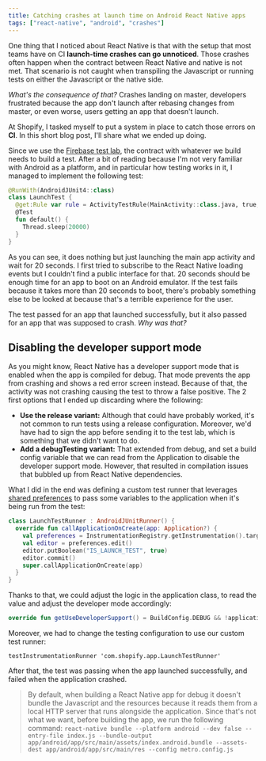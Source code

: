 ```yaml
---
title: Catching crashes at launch time on Android React Native apps
tags: ["react-native", "android", "crashes"]
---
```


One thing that I noticed about React Native is that with the setup that most teams have on CI **launch-time crashes can go unnoticed**.
Those crashes often happen when the contract between React Native and native is not met.
That scenario is not caught when transpiling the Javascript or running tests on either the Javascript or the native side.

_What's the consequence of that?_ Crashes landing on master, developers frustrated because the app don't launch after rebasing changes from master, or even worse, users getting an app that doesn't launch.

At Shopify, I tasked myself to put a system in place to catch those errors on **CI**. In this short blog post, I'll share what we ended up doing.

Since we use the [Firebase test lab](https://firebase.google.com/docs/test-lab), the contract with whatever we build needs to build a test.
After a bit of reading because I'm not very familiar with Android as a platform,
and in particular how testing works in it,
I managed to implement the following test:

```kt
@RunWith(AndroidJUnit4::class)
class LaunchTest {
  @get:Rule var rule = ActivityTestRule(MainActivity::class.java, true, true)
  @Test
  fun default() {
    Thread.sleep(20000)
  }
}
```

As you can see, it does nothing but just launching the main app activity and wait for 20 seconds.
I first tried to subscribe to the React Native loading events but I couldn't find a public interface for that.
20 seconds should be enough time for an app to boot on an Android emulator.
If the test fails because it takes more than 20 seconds to boot, there's probably something else to be looked at because that's a terrible experience for the user.

The test passed for an app that launched successfully, but it also passed for an app that was supposed to crash. _Why was that?_

## Disabling the developer support mode

As you might know,
React Native has a developer support mode that is enabled when the app is compiled for debug.
That mode prevents the app from crashing and shows a red error screen instead.
Because of that, the activity was not crashing causing the test to throw a false positive.
The 2 first options that I ended up discarding where the following:

- **Use the release variant:** Although that could have probably worked, it's not common to run tests using a release configuration. Moreover, we'd have had to sign the app before sending it to the test lab, which is something that we didn't want to do.
- **Add a debugTesting variant:** That extended from debug, and set a build config variable that we can read from the Application to disable the developer support mode. However, that resulted in compilation issues that bubbled up from React Native dependencies.

What I did in the end was defining a custom test runner that leverages [shared preferences](https://developer.android.com/training/data-storage/shared-preferences) to pass some variables to the application when it's being run from the test:

```kt
class LaunchTestRunner : AndroidJUnitRunner() {
  override fun callApplicationOnCreate(app: Application?) {
    val preferences = InstrumentationRegistry.getInstrumentation().targetContext.getSharedPreferences("TESTING", 0)
    val editor = preferences.edit()
    editor.putBoolean("IS_LAUNCH_TEST", true)
    editor.commit()
    super.callApplicationOnCreate(app)
  }
}
```

Thanks to that, we could adjust the logic in the application class, to read the value and adjust the developer mode accordingly:

```kt
override fun getUseDeveloperSupport() = BuildConfig.DEBUG && !applicationContext.getSharedPreferences("TESTING", 0).getBoolean("IS_LAUNCH_TEST", false)
```

Moreover, we had to change the testing configuration to use our custom test runner:

```
testInstrumentationRunner 'com.shopify.app.LaunchTestRunner'
```

After that,
the test was passing when the app launched successfully, and failed when the application crashed.

> By default, when building a React Native app for debug it doesn't bundle the Javascript and the resources because it reads them from a local HTTP server that runs alongside the application. Since that's not what we want, before building the app, we run the following command: `react-native bundle --platform android --dev false --entry-file index.js --bundle-output app/android/app/src/main/assets/index.android.bundle --assets-dest app/android/app/src/main/res --config metro.config.js`
